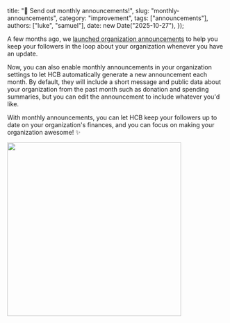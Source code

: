   title: "📅 Send out monthly announcements!",
  slug: "monthly-announcements",
  category: "improvement",
  tags: ["announcements"],
  authors: ["luke", "samuel"],
  date: new Date("2025-10-27"),
});

A few months ago, we [launched organization announcements](/posts/organization-announcements) to help you keep your followers in the loop about your organization whenever you have an update.

Now, you can also enable monthly announcements in your organization settings to let HCB automatically generate a new announcement each month.
By default, they will include a short message and public data about your organization from the past month such as donation and spending summaries, but you can edit the announcement to include whatever you'd like.

With monthly announcements, you can let HCB keep your followers up to date on your organization's finances, and you can focus on making your organization awesome! ✨

<img src="https://hc-cdn.hel1.your-objectstorage.com/s/v3/50c518d8c25f116116161e4d507b85ea5c52b133_pawelzmarlak-2025-10-27T21_49_44.330Z.png" width="400px" />

